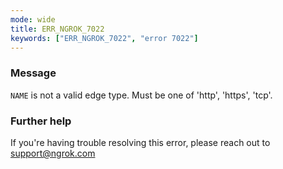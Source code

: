 ```yaml
---
mode: wide
title: ERR_NGROK_7022
keywords: ["ERR_NGROK_7022", "error 7022"]
---
```


### Message

`NAME` is not a valid edge type. Must be one of 'http', 'https', 'tcp'.

### Further help

If you're having trouble resolving this error, please reach out to [support@ngrok.com](mailto:support@ngrok.com?subject=Help%20with%20ERR_NGROK_7022)
